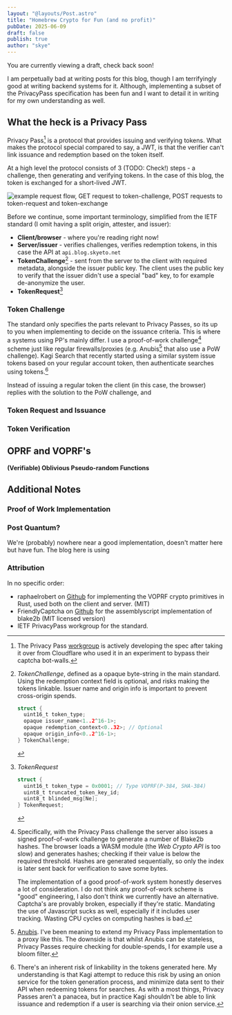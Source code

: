 ```yaml
---
layout: "@layouts/Post.astro"
title: "Homebrew Crypto for Fun (and no profit)"
pubDate: 2025-06-09
draft: false
publish: true
author: "skye"
---
```


<div class="w-full bg-red-500/25 py-3 px-2 rounded mb-5 shadow border
border-red-500/75">You are currently viewing a draft, check back soon!</div>

I am perpetually bad at writing posts for this blog, though I am terrifyingly
good at writing backend systems for it. Although, implementing a subset of the
PrivacyPass specification has been fun and I want to detail it in writing for my
own understanding as well.


## What the heck is a Privacy Pass

Privacy Pass[^privpass_ietf_wg] is a protocol that provides issuing and
verifying tokens. What makes the protocol special compared to say, a <abbr
class="smallcaps">JWT</abbr>, is that the verifier can't link issuance and
redemption based on the token itself.

At a high level the protocol consists of 3 (TODO: Check!) steps - a challenge,
then generating and verifying tokens. In the case of this blog, the token is
exchanged for a short-lived <abbr class="smallcaps">JWT</abbr>.

<img src="https://blog.cdn.skyeto.net/p/homebrew-crypto/token_flow.png"
alt="example request flow, GET request to token-challenge, POST requests to
token-request and token-exchange"/>

Before we continue, some important terminology, simplified from the IETF
standard (I omit having a split origin, attester, and issuer):

* **Client/browser** - where you're reading right now!
* **Server/issuer** - verifies challenges, verifies redemption tokens, in this
  case the API at `api.blog.skyeto.net`
* **TokenChallenge**[^token_chall_struct] - sent from the server to the client with required metadata,
  alongside the issuer public key. The client uses the public key to verify that
  the issuer didn't use a special "bad" key, to for example de-anonymize the user.
* **TokenRequest**[^token_req_struct]

### Token Challenge

The standard only specifies the parts relevant to Privacy Passes, so its up to
you when implementing to decide on the issuance criteria. This is where a systems
using PP's mainly differ. I use a proof-of-work challenge[^pow] scheme just like
regular firewalls/proxies (e.g. 
Anubis[^anubis] that also use a <abbr class="smallcaps">PoW</abbr> challenge).
Kagi Search that recently started using a similar system issue tokens based on
your regular account token, then authenticate searches using tokens.[^kagi]

Instead of issuing a regular token the client (in this case, the browser)
replies with the solution to the <abbr class="smallcaps">PoW</abbr> challenge,
and 

### Token Request and Issuance

### Token Verification



## OPRF and VOPRF's

**(Verifiable) Oblivious Pseudo-random Functions**

## Additional Notes
### Proof of Work Implementation

### Post Quantum?
We're (probably) nowhere near a good implementation, doesn't matter here but
have fun. The blog here is using

### Attribution
In no specific order:
* raphaelrobert on [Github](https://github.com/raphaelrobert) for
  implementing the <abbr class="smallcaps">VOPRF</abbr> crypto primitives in Rust, used both on the client and
  server. (MIT)
* FriendlyCaptcha on
  [Github](https://github.com/FriendlyCaptcha/friendly-pow/blob/ac5ad25fb635826b8a3f8dd119f69e4cdde42394/src/blake2b/blake2b64.ts)
  for the assemblyscript implementation of blake2b (MIT licensed version)
* <abbr class="smallcaps">IETF</abbr> PrivacyPass workgroup for the standard.

[^privpass_ietf_wg]: The Privacy Pass
[workgroup](https://datatracker.ietf.org/wg/privacypass/about/) is actively
developing the spec after taking it over from Cloudflare who used it in an
experiment to bypass their captcha bot-walls.

[^pow]: Specifically, with the Privacy Pass challenge the server also issues a
    signed proof-of-work challenge to generate a number of Blake2b hashes. The
    browser loads a <abbr class="smallcaps">WASM</abbr> module (the *Web Crypto API* is too slow) and generates
    hashes; checking if their value is below the required threshold. Hashes are
    generated sequentially, so only the index is later sent back for
    verification to save some bytes.
    
    The implementation of a good proof-of-work system honestly deserves a lot of consideration. I do not think any proof-of-work scheme is "good" engineering, I also don't think we currently have an alternative. Captcha's are provably broken, especially if they're static. Mandating the use of Javascript sucks as well, especially if it includes user tracking. Wasting CPU cycles on computing hashes is bad.

[^anubis]: [Anubis](https://github.com/TecharoHQ/anubis). I've been meaning to
    extend my Privacy Pass implementation to a proxy like this. The downside is
    that whilst Anubis can be stateless, Privacy Passes require checking for
    double-spends, I for example use a bloom filter.

[^kagi]: There's an inherent risk of linkability in the
    tokens generated here. My understanding is that Kagi attempt to reduce this
    risk by using an onion service for the token generation process, and
    minimize data sent to their API when redeeming tokens for searches. As with
    a most things, Privacy Passes aren't a panacea, but in practice Kagi
    shouldn't be able to
    link issuance and redemption if a user is searching via their onion service.

[^token_chall_struct]:
    *TokenChallenge*, defined as a opaque byte-string in the main standard.
    Using the redemption context field is optional, and risks making the tokens
    linkable. Issuer name and origin info is important to prevent cross-origin spends.
    ```go
    struct {
      uint16_t token_type;
      opaque issuer_name<1..2^16-1>;
      opaque redemption_context<0..32>; // Optional
      opaque origin_info<0..2^16-1>;
    } TokenChallenge;
    ```
[^token_req_struct]: 
    *TokenRequest*
    ```go
    struct {
      uint16_t token_type = 0x0001; // Type VOPRF(P-384, SHA-384)
      uint8_t truncated_token_key_id;
      uint8_t blinded_msg[Ne];
    } TokenRequest;
    ```
